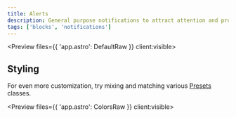 ```yaml
---
title: Alerts
description: General purpose notifications to attract attention and provide critical actions.
tags: ['blocks', 'notifications']
---
```



<Preview files={{ 'app.astro': DefaultRaw }} client:visible>
	<Default />
</Preview>

## Styling

For even more customization, try mixing and matching various [Presets](/docs/design/presets) classes.

<Preview files={{ 'app.astro': ColorsRaw }} client:visible>
	<Colors />
</Preview>
